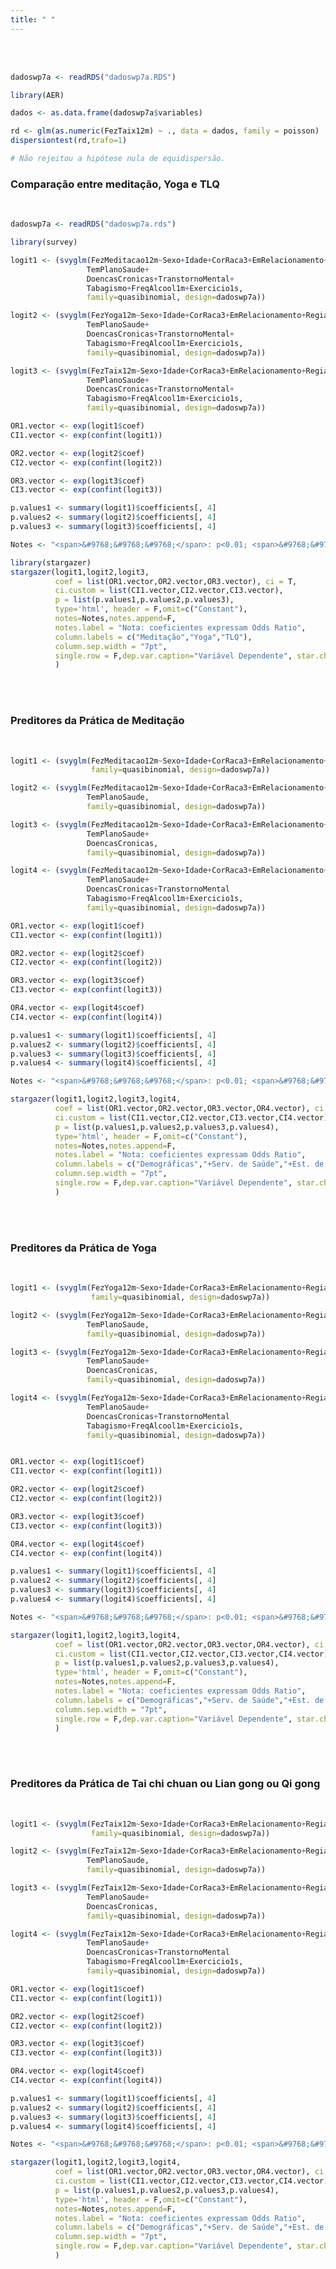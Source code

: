 ```yaml
---
title: " "
---
```


<br/><br/>

```r

dadoswp7a <- readRDS("dadoswp7a.RDS")

library(AER)

dados <- as.data.frame(dadoswp7a$variables)

rd <- glm(as.numeric(FezTaix12m) ~ ., data = dados, family = poisson)
dispersiontest(rd,trafo=1)

# Não rejeitou a hipótese nula de equidispersão.

```

### Comparação entre meditação, Yoga e TLQ
<br/>

<div align="center">
```r

dadoswp7a <- readRDS("dadoswp7a.rds")

library(survey)

logit1 <- (svyglm(FezMeditacao12m~Sexo+Idade+CorRaca3+EmRelacionamento+Regiao+NivelEducacional+RendaFamiliarPc+
                 TemPlanoSaude+
                 DoencasCronicas+TranstornoMental+
                 Tabagismo+FreqAlcool1m+Exercicio1s,
                 family=quasibinomial, design=dadoswp7a))

logit2 <- (svyglm(FezYoga12m~Sexo+Idade+CorRaca3+EmRelacionamento+Regiao+NivelEducacional+RendaFamiliarPc+
                 TemPlanoSaude+
                 DoencasCronicas+TranstornoMental+
                 Tabagismo+FreqAlcool1m+Exercicio1s,
                 family=quasibinomial, design=dadoswp7a))

logit3 <- (svyglm(FezTaix12m~Sexo+Idade+CorRaca3+EmRelacionamento+Regiao+NivelEducacional+RendaFamiliarPc+
                 TemPlanoSaude+
                 DoencasCronicas+TranstornoMental+
                 Tabagismo+FreqAlcool1m+Exercicio1s,
                 family=quasibinomial, design=dadoswp7a))

OR1.vector <- exp(logit1$coef)
CI1.vector <- exp(confint(logit1))

OR2.vector <- exp(logit2$coef)
CI2.vector <- exp(confint(logit2))

OR3.vector <- exp(logit3$coef)
CI3.vector <- exp(confint(logit3))

p.values1 <- summary(logit1)$coefficients[, 4]
p.values2 <- summary(logit2)$coefficients[, 4]
p.values3 <- summary(logit3)$coefficients[, 4]

Notes <- "<span>&#9768;&#9768;&#9768;</span>: p<0.01; <span>&#9768;&#9768;</span>: p<0.05; <span>&#9768;</span>: p<0.1"

library(stargazer)
stargazer(logit1,logit2,logit3,
          coef = list(OR1.vector,OR2.vector,OR3.vector), ci = T, 
          ci.custom = list(CI1.vector,CI2.vector,CI3.vector),
          p = list(p.values1,p.values2,p.values3),
          type='html', header = F,omit=c("Constant"), 
          notes=Notes,notes.append=F,
          notes.label = "Nota: coeficientes expressam Odds Ratio",
          column.labels = c("Meditação","Yoga","TLQ"),
          column.sep.width = "7pt",
          single.row = F,dep.var.caption="Variável Dependente", star.char = "&#9768;"
          )
```
</div>
<br/><br/>

### Preditores da Prática de Meditação 
<br/>

<div align="center">
```r

logit1 <- (svyglm(FezMeditacao12m~Sexo+Idade+CorRaca3+EmRelacionamento+Regiao+NivelEducacional+RendaFamiliarPc,
                  family=quasibinomial, design=dadoswp7a))

logit2 <- (svyglm(FezMeditacao12m~Sexo+Idade+CorRaca3+EmRelacionamento+Regiao+NivelEducacional+RendaFamiliarPc+
                 TemPlanoSaude,
                 family=quasibinomial, design=dadoswp7a))

logit3 <- (svyglm(FezMeditacao12m~Sexo+Idade+CorRaca3+EmRelacionamento+Regiao+NivelEducacional+RendaFamiliarPc+
                 TemPlanoSaude+
                 DoencasCronicas,
                 family=quasibinomial, design=dadoswp7a))

logit4 <- (svyglm(FezMeditacao12m~Sexo+Idade+CorRaca3+EmRelacionamento+Regiao+NivelEducacional+RendaFamiliarPc+
                 TemPlanoSaude+
                 DoencasCronicas+TranstornoMental
                 Tabagismo+FreqAlcool1m+Exercicio1s,
                 family=quasibinomial, design=dadoswp7a))

OR1.vector <- exp(logit1$coef)
CI1.vector <- exp(confint(logit1))

OR2.vector <- exp(logit2$coef)
CI2.vector <- exp(confint(logit2))

OR3.vector <- exp(logit3$coef)
CI3.vector <- exp(confint(logit3))

OR4.vector <- exp(logit4$coef)
CI4.vector <- exp(confint(logit4))

p.values1 <- summary(logit1)$coefficients[, 4]
p.values2 <- summary(logit2)$coefficients[, 4]
p.values3 <- summary(logit3)$coefficients[, 4]
p.values4 <- summary(logit4)$coefficients[, 4]

Notes <- "<span>&#9768;&#9768;&#9768;</span>: p<0.01; <span>&#9768;&#9768;</span>: p<0.05; <span>&#9768;</span>: p<0.1"

stargazer(logit1,logit2,logit3,logit4,
          coef = list(OR1.vector,OR2.vector,OR3.vector,OR4.vector), ci = T, 
          ci.custom = list(CI1.vector,CI2.vector,CI3.vector,CI4.vector),
          p = list(p.values1,p.values2,p.values3,p.values4),
          type='html', header = F,omit=c("Constant"), 
          notes=Notes,notes.append=F,
          notes.label = "Nota: coeficientes expressam Odds Ratio",
          column.labels = c("Demográficas","+Serv. de Saúde","+Est. de Saúde","+Est. de Vida"),
          column.sep.width = "7pt",
          single.row = F,dep.var.caption="Variável Dependente", star.char = "&#9768;"
          )
```
</div>
<br/><br/>

### Preditores da Prática de Yoga
<br/>
<div align="center">
```r

logit1 <- (svyglm(FezYoga12m~Sexo+Idade+CorRaca3+EmRelacionamento+Regiao+NivelEducacional+RendaFamiliarPc,
                  family=quasibinomial, design=dadoswp7a))

logit2 <- (svyglm(FezYoga12m~Sexo+Idade+CorRaca3+EmRelacionamento+Regiao+NivelEducacional+RendaFamiliarPc+
                 TemPlanoSaude,
                 family=quasibinomial, design=dadoswp7a))

logit3 <- (svyglm(FezYoga12m~Sexo+Idade+CorRaca3+EmRelacionamento+Regiao+NivelEducacional+RendaFamiliarPc+
                 TemPlanoSaude+
                 DoencasCronicas,
                 family=quasibinomial, design=dadoswp7a))

logit4 <- (svyglm(FezYoga12m~Sexo+Idade+CorRaca3+EmRelacionamento+Regiao+NivelEducacional+RendaFamiliarPc+
                 TemPlanoSaude+
                 DoencasCronicas+TranstornoMental
                 Tabagismo+FreqAlcool1m+Exercicio1s,
                 family=quasibinomial, design=dadoswp7a))


OR1.vector <- exp(logit1$coef)
CI1.vector <- exp(confint(logit1))

OR2.vector <- exp(logit2$coef)
CI2.vector <- exp(confint(logit2))

OR3.vector <- exp(logit3$coef)
CI3.vector <- exp(confint(logit3))

OR4.vector <- exp(logit4$coef)
CI4.vector <- exp(confint(logit4))

p.values1 <- summary(logit1)$coefficients[, 4]
p.values2 <- summary(logit2)$coefficients[, 4]
p.values3 <- summary(logit3)$coefficients[, 4]
p.values4 <- summary(logit4)$coefficients[, 4]

Notes <- "<span>&#9768;&#9768;&#9768;</span>: p<0.01; <span>&#9768;&#9768;</span>: p<0.05; <span>&#9768;</span>: p<0.1"

stargazer(logit1,logit2,logit3,logit4,
          coef = list(OR1.vector,OR2.vector,OR3.vector,OR4.vector), ci = T, 
          ci.custom = list(CI1.vector,CI2.vector,CI3.vector,CI4.vector),
          p = list(p.values1,p.values2,p.values3,p.values4),
          type='html', header = F,omit=c("Constant"), 
          notes=Notes,notes.append=F,
          notes.label = "Nota: coeficientes expressam Odds Ratio",
          column.labels = c("Demográficas","+Serv. de Saúde","+Est. de Saúde","+Est. de Vida"),
          column.sep.width = "7pt",
          single.row = F,dep.var.caption="Variável Dependente", star.char = "&#9768;"
          )
```
</div>
<br/><br/>

### Preditores da Prática de Tai chi chuan ou Lian gong ou Qi gong
<br/>
<div align="center">
```r

logit1 <- (svyglm(FezTaix12m~Sexo+Idade+CorRaca3+EmRelacionamento+Regiao+NivelEducacional+RendaFamiliarPc,
                  family=quasibinomial, design=dadoswp7a))

logit2 <- (svyglm(FezTaix12m~Sexo+Idade+CorRaca3+EmRelacionamento+Regiao+NivelEducacional+RendaFamiliarPc+
                 TemPlanoSaude,
                 family=quasibinomial, design=dadoswp7a))

logit3 <- (svyglm(FezTaix12m~Sexo+Idade+CorRaca3+EmRelacionamento+Regiao+NivelEducacional+RendaFamiliarPc+
                 TemPlanoSaude+
                 DoencasCronicas,
                 family=quasibinomial, design=dadoswp7a))

logit4 <- (svyglm(FezTaix12m~Sexo+Idade+CorRaca3+EmRelacionamento+Regiao+NivelEducacional+RendaFamiliarPc+
                 TemPlanoSaude+
                 DoencasCronicas+TranstornoMental
                 Tabagismo+FreqAlcool1m+Exercicio1s,
                 family=quasibinomial, design=dadoswp7a))

OR1.vector <- exp(logit1$coef)
CI1.vector <- exp(confint(logit1))

OR2.vector <- exp(logit2$coef)
CI2.vector <- exp(confint(logit2))

OR3.vector <- exp(logit3$coef)
CI3.vector <- exp(confint(logit3))

OR4.vector <- exp(logit4$coef)
CI4.vector <- exp(confint(logit4))

p.values1 <- summary(logit1)$coefficients[, 4]
p.values2 <- summary(logit2)$coefficients[, 4]
p.values3 <- summary(logit3)$coefficients[, 4]
p.values4 <- summary(logit4)$coefficients[, 4]

Notes <- "<span>&#9768;&#9768;&#9768;</span>: p<0.01; <span>&#9768;&#9768;</span>: p<0.05; <span>&#9768;</span>: p<0.1"

stargazer(logit1,logit2,logit3,logit4,
          coef = list(OR1.vector,OR2.vector,OR3.vector,OR4.vector), ci = T, 
          ci.custom = list(CI1.vector,CI2.vector,CI3.vector,CI4.vector),
          p = list(p.values1,p.values2,p.values3,p.values4),
          type='html', header = F,omit=c("Constant"), 
          notes=Notes,notes.append=F,
          notes.label = "Nota: coeficientes expressam Odds Ratio",
          column.labels = c("Demográficas","+Serv. de Saúde","+Est. de Saúde","+Est. de Vida"),
          column.sep.width = "7pt",
          single.row = F,dep.var.caption="Variável Dependente", star.char = "&#9768;"
          )

```
</div>
<br/><br/> 

